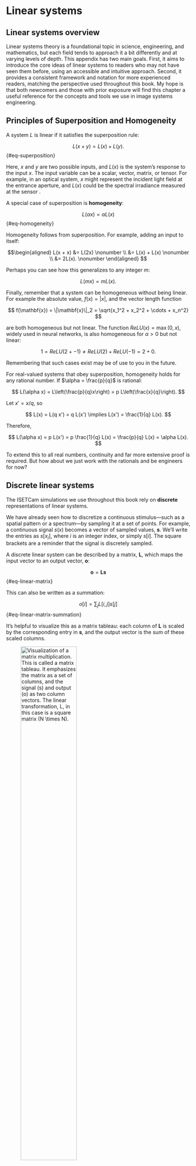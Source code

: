 # Linear systems {#sec-appendix-linear-systems .unnumbered}
<!-- MORE TODO.  But going back to real optics for a while.  Need to finish the eigenfunction, shift-invariant, and so forth at the bottom.
-->

## Linear systems overview
Linear systems theory is a foundational topic in science, engineering, and mathematics, but each field tends to approach it a bit differently and at varying levels of depth. This appendix has two main goals. First, it aims to introduce the core ideas of linear systems to readers who may not have seen them before, using an accessible and intuitive approach. Second, it provides a consistent framework and notation for more experienced readers, matching the perspective used throughout this book. My hope is that both newcomers and those with prior exposure will find this chapter a useful reference for the concepts and tools we use in image systems engineering.

## Principles of Superposition and Homogeneity {#sec-ls-superposition}
A system $L$ is linear if it satisfies the superposition rule:

$$
L(x + y) = L(x) + L(y).
$$ {#eq-superposition}

Here, $x$ and $y$ are two possible inputs, and $L(x)$ is the system's response to the input $x$. The input variable can be a scalar, vector, matrix, or tensor. For example, in an optical system, $x$ might represent the incident light field at the entrance aperture, and $L(x)$ could be the spectral irradiance measured at the sensor .

A special case of superposition is **homogeneity**:

$$
L(\alpha x) = \alpha L(x)
$$ {#eq-homogeneity}

Homogeneity follows from superposition. For example, adding an input to itself:

$$\begin{aligned}
L(x + x) &= L(2x) \nonumber  \\ 
&= L(x) + L(x) \nonumber \\
&= 2L(x). \nonumber
\end{aligned}
$$

Perhaps you can see how this generalizes to any integer $m$:

$$
L(m x) = m L(x).
$$

Finally, remember that a system can be homogeneous without being linear. For example the absolute value, $f(x) = |x|$, and the vector length function

$$
f(\mathbf{x}) = \|\mathbf{x}\|_2 = \sqrt{x_1^2 + x_2^2 + \cdots + x_n^2}
$$

are both homogeneous but not linear. The function $ReLU(x) = \max(0, x)$, widely used in neural networks, is also homogeneous for $\alpha > 0$ but not linear:

$$
1 = ReLU(2 + -1) \neq ReLU(2) + ReLU(-1) = 2 + 0.
$$

Remembering that such cases exist may be of use to you in the future.

::: {.callout-note title="Extension to Rational Numbers" collapse="false"}

For real-valued systems that obey superposition, homogeneity holds for any rational number. If $\alpha = \frac{p}{q}$ is rational:

$$
L(\alpha x) = L\left(\frac{p}{q}x\right) = p L\left(\frac{x}{q}\right).
$$

Let $x' = x/q$, so

$$
L(x) = L(q x') = q L(x') \implies L(x') = \frac{1}{q} L(x).
$$

Therefore,

$$
L(\alpha x) = p L(x') = p \frac{1}{q} L(x) = \frac{p}{q} L(x) = \alpha L(x).
$$

To extend this to all real numbers, continuity and far more extensive proof is required. But how about we just work with the rationals and be engineers for now?
:::

## Discrete linear systems {#sec-ls-discrete}
The ISETCam simulations we use throughout this book rely on **discrete** representations of linear systems.

We have already seen how to discretize a continuous stimulus—such as a spatial pattern or a spectrum—by sampling it at a set of points. For example, a continuous signal $s(x)$ becomes a vector of sampled values, $\mathbf{s}$. We’ll write the entries as $s[x_i]$, where $i$ is an integer index, or simply $s[i]$. The square brackets are a reminder that the signal is discretely sampled.

A discrete linear system can be described by a matrix, $\mathbf{L}$, which maps the input vector to an output vector, $\mathbf{o}$:

$$
\mathbf{o} = \mathbf{L} \mathbf{s}
$$ {#eq-linear-matrix}

This can also be written as a summation:

$$
o[i] = \sum_j L[i,j] s[j] 
$$ {#eq-linear-matrix-summation}

It’s helpful to visualize this as a matrix tableau: each column of $\mathbf{L}$ is scaled by the corresponding entry in $\mathbf{s}$, and the output vector is the sum of these scaled columns.

![Visualization of a matrix multiplication.  This is called a matrix tableau.  It emphasizes the matrix as a set of columns, and the signal ($s$) and output ($o$) as two column vectors. The linear transformation, $L$, in this case is a square matrix ($N \times N$).](images/linearsystems/matrixTableau-1.png){#sec-appendix-matrix-tableau width=60%}

Any discrete linear system can be represented as a matrix. The notation may vary—sometimes the input is naturally an image (a matrix), and we “flatten” it into a vector; other times, we use tricks to keep the image structure intact. But the key idea is always the same: in the discrete world, linear systems are matrices that map input vectors to output vectors.

::: {.callout-note title="Some matrix notation" collapse="false"}

| Notation | Meaning |
|----------|---------|
| **Bold capital letter** ($\mathbf{B}$) | Matrix |
| **Bold lower case** ($\mathbf{s}$) | Vector (column, $N \times 1$) |
| *Ordinary lower case* ($\alpha$, $s$) | Scalar (Latin or Greek) |
| *Ordinary upper case* ($L(u,v)$) | 2D matrix or image (continuous) |
| $L[\text{row},\text{col}]$ | Discrete image or matrix (row, col ordering) |
| $\mathbf{B^t}$ | Matrix or vector transpose (superscript $t$) |

:::

## Spatial basis functions {#sec-ls-spatial-basis}
Image systems engineers need effective ways to characterize system performance. One common approach is to examine how the system responds to a point of light—this is the point spread function (PSF) introduced in @sec-pointspread. The PSF is a fundamental tool, but it has limitations: using a point of light involves very few photons, and PSFs can vary in complex ways that are hard to summarize with just a few parameters.

A key insight is that images can be described in many ways, not just as a collection of points. Some alternative representations are especially useful for analyzing and characterizing the optical performance of imaging systems. Linear models provide a powerful framework for defining and exploring these alternative image representations. We first used linear models to describe the spectral properties of light fields (@sec-linear-models). Here, we use linear models in a different context, applying them to the spatial intensity of images, $S[u,v]$. A linear model for spatial intensity looks like this:

$$
S[u,v] = \sum_{i} w[i] B_i[u,v]
$${#eq-linear-model}

The functions $B_i[u,v]$ are called **spatial basis functions**, and the scalars $w[i]$ are the weights for each basis function. The image intensity $S[u,v]$ is just a weighted sum of these basis functions.

If we agree on a set of basis functions, then we can describe any image simply by specifying the weights. In fact, when we describe an image as a grid of intensity values, we’re implicitly using a set of point basis functions—each one nonzero at a single location and zero everywhere else.

## Image transforms {#sec-ls-orthogonal-transforms}
For a linear model to be useful, we need a way to find the basis weights from the image itself. A function that maps an image, $S(u,v)$ to the weights $w[i]$ is called an **image transform**. If we choose **orthogonal basis functions** this transform becomes especially simple. Orthogonal means

$$
0 = \sum_{u,v} B_i[u,v] ~ B_j[u,v]
$$ {#eq-spatial-orthogonal}

for any two pair of different basis functions $B_i$ and $B_j$.

To work with these two-dimensional images mathematically, we often “flatten” each basis function $B_i$ (which is a matrix) into a long column vector by stacking its columns. We do the same for the image $S[u,v]$, turning it into a vector $\mathbf{s}$. If we collect all the basis vectors into the columns of a matrix $\mathbf{B}$, and the weights into a vector $\mathbf{w}$, we can write the linear model from @eq-linear-model as a matrix equation:

$$
\mathbf{s} = \mathbf{B w}
$$ {#eq-linear-model-matrix}

Here, the $i^{th}$ entry in $\mathbf{w}$ multiplies the $i^{th}$ column of $\mathbf{B}$, and the sum gives us the image vector $\mathbf{s}$. This is just a compact way of writing the weighted sum from before.

Now, if the basis functions are orthogonal, then $\mathbf{B^t B}$ is the identity matrix. This makes it easy to recover the weights from the image:

$$
\begin{aligned}
\mathbf{s} &= \mathbf{B w} \\
\mathbf{B^t s} &= \mathbf{B^t B w} \\
\mathbf{B^t s} &= \mathbf{w}
\end{aligned}
$$ {#eq-linear-model-inverse}

In words: just multiply the image vector by the transpose of the basis matrix to calculate the weights. That’s all there is to it!

If the basis functions aren’t orthogonal, we have to work a bit harder and use the inverse of $\mathbf{B}$ to solve for the weights. That’s not usually a problem for computers, but it’s much more convenient when the basis is orthogonal and we can just use the transpose.

## Points and harmonics {#sec-ls-points-harmonics}
Linear models are central to science, engineering, and mathematics. Among the many possible linear models, two orthogonal basis sets are especially important.

The first is the **point basis**. When we represent an image as a grid of points, we are implicitly using a set of orthogonal basis functions—each basis function, $B_i[u,v]$, is zero everywhere except at a single $(u,v)$ location. The weight for each basis function is simply the image intensity at that point, $S[u,v]$. Because each point basis function is nonzero at only one location, the inner product of any two different point basis functions is zero—they are orthogonal by construction.

Take note of the linear system matrix when we are working with points. A point of light, $p$, is represented as an input that has $1$ in a single location and zeros elsewhere.  Each column of the linear transformation, $\mathbf{L}$ is the point spread function of that point, $\text{PSF}_p$.

![Point spreads in the columns](){#fig-ls-matrix-psf}

This point (or “impulse”) representation is so natural that we often take it for granted. In dynamic systems, the point basis is called the **impulse** or, more formally, the **Dirac delta function** (named after physicist Paul Dirac). The key idea is that the stimulus can be written as a weighted sum of orthogonal basis functions, with the weights given by the image values themselves. This property makes the point basis both powerful and convenient—but it’s not the only useful choice.

The second is the **harmonic basis** —that is, sine and cosine waves at different spatial frequencies. In the next sections, I explain why harmonics are so valuable for analyzing certain types of linear systems. 

## Eigenfunctions {#sec-ls-eigenfunctions}
An **eigenfunction** (or, in the discrete case, an **eigenvector**) of a system is a special input that produces an output that is simply a scaled version of itself. In other words, when you feed an eigenfunction into a linear system, the system just scales it—nothing else changes. This property is incredibly useful, because it means we can predict exactly what will happen to these inputs.

For a discrete linear system represented by a matrix $\mathbf{L}$, a column vector $\mathbf{e}_i$ is an eigenvector if

$$
\mathbf{L} \mathbf{e}_i = \alpha_i \mathbf{e}_i
$$ {#eq-eigenfunction-definition}

where $\alpha_i$ is the **eigenvalue** associated with $\mathbf{e}_i$. The eigenvalue tells us how much the eigenvector is stretched or shrunk by the transformation.

Many image systems we describe in this book have a **complete set** of orthogonal eigenvectors. By a complete set, I mean (a) the eigenvectors of the system are a basis for the input (@sec-ls-spatial-basis), and (b) the eigenvectors are orthogonal to one another (@sec-ls-orthogonal-transforms). This means we can express any input vector (stimulus) as a weighted sum of the image system's eigenvectors. The power of this observation is that measuring the system response to an eigenvector input is very simple:

$$
\begin{aligned}
\mathbf{o} & = \mathbf{L} \mathbf{s} \\
       & = \mathbf{L} \left(\sum_i \sigma_i \mathbf{e}_i \right) \\
       & = \sum_i \sigma_i \mathbf{L} \mathbf{e}_i \\
       & = \sum_i \sigma_i \alpha_i \mathbf{e}_i
\end{aligned}
$$ {#eq-linear-eigencalculations}

Here, $\mathbf{s}$ is the input, written as a sum of eigenvectors with weights $\sigma_i$. The output $\mathbf{o}$ is just the sum of the same eigenvectors, but now each one is scaled by its eigenvalue $\alpha_i$. This makes analyzing and understanding the system much easier.

Not all linear systems have a complete set of eigenvectors. Only discrete linear systems represented by **normal matrices** are guaranteed to have an orthogonal set of eigenvectors.  The definition of a normal matrix is

$$
\mathbf{L L^* = L^* L} .
$$ {#eq-normal-matrix-definition}

The $*$-operator means **conjugate transpose**[^conjugate-transpose].

[^conjugate-transpose]: This means take the complex conjugate of each entry ($a + ib \rightarrow a - ib$), and transpose the matrix.  For a real matrix, the $*$-operator is amounts to the usual transpose. 

## Shift-invariant linear (SIL) systems  {#sec-ls-shiftinvariance}
A practical challenge in characterizing general linear systems is that, in principle, each point in the input could have its own unique point spread function (PSF). That’s a lot to measure! Fortunately, many real systems are much simpler: their PSF is essentially the same everywhere, except that it’s shifted to match the input location. In other words, the shape of the PSF doesn’t change—it just moves around. We call such systems **shift-invariant**.

Shift-invariant linear systems are common across science and engineering. Many physical devices and phenomena can be well-approximated as shift-invariant, at least over a useful range. This property makes them much easier to calibrate: we only need to measure a single PSF, rather than one for every possible input location. In imaging, the PSF is the key measurement that characterizes the system. In systems that respond over time (like audio or electronics), the equivalent measurement is the **impulse response**—the system’s output when given a very brief input. The impulse response plays the same role as the PSF, just in the time domain.

Because shift invariance simplifies both analysis and computation, many courses on “linear systems” focus almost entirely on the shift-invariant case.

::: {.callout-note title="Shift invariance notation" collapse="true"}
Let’s make the idea of shift invariance a bit more precise. Suppose we use $T()$ to represent a shift (translation) operation. If we shift an image $x$ by an amount $\delta$, we write $T(x, \delta)$. A system $L()$ is shift-invariant if shifting the input and then applying the system gives the same result as applying the system first and then shifting the output (possibly by a scaled amount):

$$
L(T(x, \delta)) \approx T(L(x), \alpha \delta).
$$ {#eq-shiftinvariance-defined}

Here, $\alpha$ is a scale factor that accounts for magnification or other effects. For example, if you move an object by $\delta$ meters, its image might move by $\alpha \delta$ meters on the sensor.
:::

## SIL system matrix
The matrix representation of an SIL, $\mathbf{L}$ is simple and can be visualized.  If the input stimulus is a point, then it is a vector that has a $1$ in a single entry and $0$ elsewhere. The point spread function is the column of the matrix, $\mathbf{L}$.  Since the point spread functions are all the same, except for a shift, the columns are all the same except for a shift. 

If we arrange the sample spacing on the input and output properly, we can shift the input point by one row and the point spread column will shift down one row.  The entries of the matrix, shown in the tableau, will be

![Circulant matrix](){#fig-ls-circulant-matrix}

There is one detail.  We treat the point spread functions as 'circular'.  When a value shifts below the bottom of the matrix, we copy it into the missing entry at the top of the column.  Hopefully you can see what I mean from the @fig-ls-circulant-matrix.

## Harmonics:  Eigenvectors for shift-invariance {#sec-ls-harmonics-sil}
Finally, we are at the main point I have been working towards.  It is the abstraction behind the use of harmonics with shift invariant linear systems in @sec-optics-linear-harmonics, where we develop the Discrete Fourier Series (@sec-optics-fourier-series).

Haromnic functions are (almost) eigenfunctions of shift-invariant linear systems. If we move from purely real stimuli to complex stimuli, the complex exponentials, through Euler's formula (@eq-Eulers-formula), are the complex harmonics. They are genuinely eigenfunctions of shift-invariant linear systems.  And the are a complete, orthogonal set of eigenfunctions so that any input stimulus can be described as the weighted sum of complex exponentials.


*Harmonic functions (like sines and cosines) are almost eigenfunctions for many image systems; this makes them very useful stimuli for characterization and design. I explain this idea in the Appendix to [Foundations of Vision](https://wandell.github.io/FOV-1995/appendix.html). The key ideas are explained below, from a slightly different point of view.*


the stimulus as the weighted sum of the eigenfunctions.  Then we use linearity to apply the transformation to each of the eigenfunctions. This brings up the eigenvalue times the eigenfunction. So in the end, the output is the sum of the eigenfunctions, with each scaled by a weight corresponding to the stimulus itself ($\sigma_i$) and a second weight associated with the linear transformation ($\alpha_i$).  This can become even simpler if we select our stimulus to be an eigenfunction!  


Harmonic functions are a tool to help with system characterization. Their value arises from this simple and important fact:  When the input to an optical system is a harmonic function at spatial frequency $f$ and unit contrast, in each local region the image will also be a harmonic function at the same frequency.  The relative phase and amplitude of the output will differ from the input, but we only need to measure these two parameters.  

This chapter explains the general principle and then provides several ways in which harmonics are used to characterize optical systems as well as the human visual system.

If the input is a harmonic of frequency $f$, the output will be a scaled version of that harmonic.  It is not a perfect eigenfunction only because there can also be a phase shift. This input-output simplicity makes the harmonics very useful tools for system characterization.


::: {.callout-note collapse="true" title='History - linear algebra and matrices'}
When I was an assistant professor, I had the privilege of joining faculty meetings with senior colleagues I deeply admired—Joe Goodman, Ron Bracewell, Tom Cover, and others. In these meetings, we often discussed how best to teach key mathematical ideas to engineering students. The more senior faculty generally favored starting with integrals and continuous functions, emphasizing that these are the true foundation of the mathematics. The younger faculty, who spent much of their time programming, leaned toward teaching with matrices and vectors. I remember Ron Bracewell remarking that continuous functions are the reality, and we should introduce those first—then, only later, show students the "vulgar" discrete approximations that we use because our computational tools require them. Good times.

We all agreed that discrete representations are extremely useful—and today, they are essential. Mathematics framed in terms of vectors and matrices is at the heart of modern neural networks and much of computational science and engineering. That’s the approach I use throughout this book. Still, I remember Bracewell’s advice, and sometimes feel a bit of guilt for not starting with the continuous case.

It helps to know that representing problems with vectors and matrices is not a recent development. The importance of linear algebra and matrix methods was recognized nearly 200 years ago. If you’re interested in the history of these ideas, you can read more here: [History of matrices and linear algebra](resources/history-linear-algebra.html){target=_blank}
:::

## Local linearity {#sec-ls-local-linearity}
No real system is perfectly linear for all possible inputs. If you push a system with extremely large signals—say, by shining a laser into a camera or overloading an amplifier—it may behave unpredictably or even break! But for most practical purposes, many systems are linear over a useful range of inputs.

When a system is not linear everywhere, it may still be well-approximated as linear within a limited region of its input space. In other words, the system is **locally linear**: if your keep your signals similar enough to a particular operating point, the system’s behavior is linear, even if it isn’t globally so.

For a locally linear system, the best linear approximation depends on where you are in the input space. The linear model near $x_1$ might look quite different from the linear model near $x_2$. So, when modeling or analyzing a locally linear system, it’s important to know which region you’re working in.

In practice, the optics of most imaging systems are linear over a large range, but not shift-invariant. Instead, they are shift-invariant only within certain regions of the field of view. This is called **local shift invariance**. In optics, such a region is known as an **isoplanatic** patch. Within an isoplanatic region, the PSF is (approximately) the same everywhere, so the shift-invariant analysis applies locally.

This principle of local linearity is fundamental in mathematics, physics, and engineering.[^taylor-series] It’s the reason why linear models are so widely used, even for systems that aren’t truly linear everywhere.

[^taylor-series]: If you’ve seen the Taylor series expansion in calculus, you’ve already encountered local linearity. Near a point $x$, you can approximate a function by its value at $x$ plus a correction that depends on how far you are from $x$ and the derivative at $x$.
